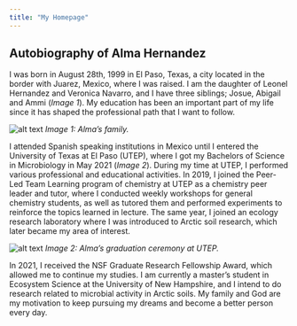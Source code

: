 ```yaml
---
title: "My Homepage"
---
```

## **Autobiography of Alma Hernandez**

I was born in August 28th, 1999 in El Paso, Texas, a city located in the border with Juarez, Mexico, where I was raised. I am the daughter of Leonel Hernandez and Veronica Navarro, and I have three siblings; Josue, Abigail and Ammi (*Image 1*). My education has been an important part of my life since it has shaped the professional path that I want to follow. 

![alt text](images/image1.jpg)
*Image 1: Alma's family.*

I attended Spanish speaking institutions in Mexico until I entered the University of Texas at El Paso (UTEP), where I got my Bachelors of Science in Microbiology in May 2021 (*Image 2*). During my time at UTEP, I performed various professional and educational activities. In 2019, I joined the Peer-Led Team Learning program of chemistry at UTEP as a chemistry peer leader and tutor, where I conducted weekly workshops for general chemistry students, as well as tutored them and performed experiments to reinforce the topics learned in lecture. The same year, I joined an ecology research laboratory where I was introduced to Arctic soil research, which later became my area of interest. 

![alt text](images/image2.jpg)
*Image 2: Alma's graduation ceremony at UTEP.*

In 2021, I received the NSF Graduate Research Fellowship Award, which allowed me to continue my studies. I am currently a master's student in Ecosystem Science at the University of New Hampshire, and I intend to do research related to microbial activity in Arctic soils. My family and God are my motivation to keep pursuing my dreams and become a better person every day.
